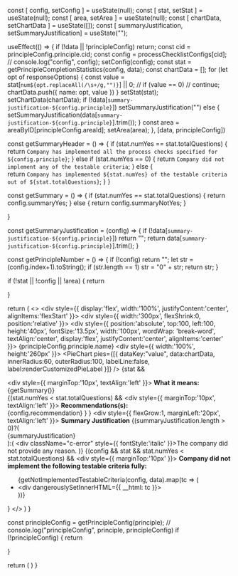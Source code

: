 
  const [ config, setConfig ] = useState(null);
  const [ stat, setStat ] = useState(null);
  const [ area, setArea ] = useState(null);
  const [ chartData, setChartData ] = useState([]);
  const [ summaryJustification, setSummaryJustification] = useState("");

  useEffect(() => {
    if (!data || !principleConfig)
      return;
    const cid = principleConfig.principle.cid;
    const config = processChecklistConfigs[cid];
    // console.log("config", config);
    setConfig(config);
    const stat = getPrincipleCompletionStatistics(config, data);
    const chartData = [];
    for (let opt of responseOptions) {
      const value = stat[`num${opt.replaceAll(/\s+/g,"")}`] || 0;
      // if (value == 0)
      //   continue;
      chartData.push({
        name: opt,
        value
      })
    }
    setStat(stat);
    setChartData(chartData);
    if (!data[`summary-justification-${config.principle}`])
      setSummaryJustification("")
    else {
      setSummaryJustification(data[`summary-justification-${config.principle}`].trim());
    }
    const area = areaByID[principleConfig.areaId];
    setArea(area);
  }, [data, principleConfig])

  const getSummaryHeader = () => {
    if (stat.numYes == stat.totalQuestions) {
      return `Company has implemented all the process checks specified for ${config.principle}`;
    } else if (stat.numYes == 0) {
      return `Company did not implement any of the testable criteria`;
    } else {      
      return `Company has implemented ${stat.numYes} of the testable criteria out of ${stat.totalQuestions}`;
    }
  }

  const getSummary = () => {
    if (stat.numYes == stat.totalQuestions) {
      return config.summaryYes;
    } else {
      return config.summaryNotYes;
    }

  }

  const getSummaryJustification = (config) => {
    if (!data[`summary-justification-${config.principle}`])
      return "";
    return data[`summary-justification-${config.principle}`].trim();
  }

  const getPrincipleNumber = () => {
    if (!config)
      return "";
    let str = (config.index+1).toString();
    if (str.length == 1)
      str = "0" + str;
    return str;
  }

  if (!stat || !config || !area) {
    return <div></div>
  }

  return (
    <>
      <div style={{ display:'flex', width:'100%', justifyContent:'center', alignItems:'flexStart' }}>
        <div style={{ width:'300px', flexShrink:0, position:'relative' }}>
          <div style={{ position:'absolute', top:100, left:100, height:'40px', fontSize:'13.5px', width:'100px', wordWrap: 'break-word', textAlign:'center', display:'flex', justifyContent:'center', alignItems:'center' }}>
            {principleConfig.principle.name}
          </div>
          <div style={{ width:'100%', height:'260px' }}>
            <PieChart
              pies={[{
                dataKey:"value",
                data:chartData,
                innerRadius:60,
                outerRadius:100,
                labelLine:false,
                label:renderCustomizedPieLabel
              }]}
            />
          </div>
          {stat && <div>
            <div style={{ marginTop:'10px', textAlign:'left' }}>
              <b>What it means:</b><br/>
              {getSummary()}
            </div>
            {(stat.numYes < stat.totalQuestions) && <div style={{ marginTop:'10px', textAlign:'left' }}>
              <b>Recommendations(s):</b><br/>
              {config.recommendation}
            </div>}
          </div>}
        </div>
        <div style={{ flexGrow:1, marginLeft:'20px', textAlign:'left' }}>
          <b>Summary Justification</b>
          {(summaryJustification.length > 0)?(
            <div>{summaryJustification}</div>
          ):(
            <div className="c-error" style={{ fontStyle:'italic' }}>The company did not provide any reason.</div>
          )}
          {(config && stat && stat.numYes < stat.totalQuestions) && <div style={{ marginTop:'10px' }}>
            <b>Company did not implement the following testable criteria fully:</b><br/>
            <ul style={styles.ul}>
              {getNotImplementedTestableCriteria(config, data).map(tc => (
                <li><div dangerouslySetInnerHTML={{ __html: tc }}></div></li>
              ))}
            </ul>
          </div>}
        </div>
      </div>
    </>
  )
}


  const principleConfig = getPrincipleConfig(principle);
  // console.log("principleConfig", principle, principleConfig)
  if (!principleConfig) {
    return <div></div>
  }

  return (
    <PrincipleSummarySingle data={props.getIBData(principleConfig.principle.cid)} principleConfig={principleConfig} />
  )
}